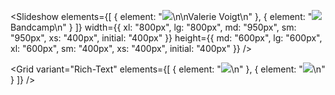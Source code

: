 
<Slideshow
  elements={[
    { element: "![](/uploads/hero.png)\n\nValerie Voigt\n" },
    { element: "![](/uploads/bandcamp-gang.jpg)Bandcamp\n" }
  ]}
  width={{
    xl: "800px",
    lg: "800px",
    md: "950px",
    sm: "950px",
    xs: "400px",
    initial: "400px"
  }}
  height={{
    md: "600px",
    lg: "600px",
    xl: "600px",
    sm: "400px",
    xs: "400px",
    initial: "400px"
  }}
/>

<Grid
  variant="Rich-Text"
  elements={[
    { element: "![](/uploads/bandcamp-gang.jpg)\n" },
    { element: "![](/uploads/capri/rainer2.jpg)\n" }
  ]}
/>

<Grid variant="Reference" referenceField="content/post/capri.json" />

<Grid variant="Post-List" />
